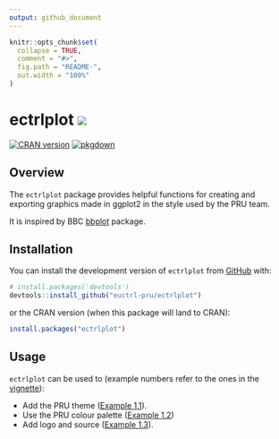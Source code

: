 ```yaml
---
output: github_document
---
```


<!-- README.md is generated from README.Rmd. Please edit that file -->

```r
knitr::opts_chunk$set(
  collapse = TRUE,
  comment = "#>",
  fig.path = "README-",
  out.width = "100%"
)
```
# ectrlplot <img src="man/figures/logo.svg" class="logo" />

<!-- badges: start -->
[![CRAN version](https://www.r-pkg.org/badges/version/ectrlplot)](https://cran.r-project.org/package=ectrlplot)
[![pkgdown](https://github.com/euctrl-pru/ectrlplot/workflows/pkgdown/badge.svg)](https://github.com/euctrl-pru/ectrlplot/actions)
<!-- badges: end -->


## Overview

The `ectrlplot` package provides helpful functions for creating and exporting graphics made in ggplot2 in the style used by the PRU team.

It is inspired by BBC [bbplot](https://github.com/bbc/bbplot) package.

## Installation

You can install the development version of `ectrlplot` from 
[GitHub](https://github.com/euctrl-pru/ectrlplot) with:

```r
# install.packages('devtools')
devtools::install_github("euctrl-pru/ectrlplot")
```

or the CRAN version (when this package will land to CRAN):

```r
install.packages("ectrlplot")
```

## Usage

`ectrlplot` can be used to (example numbers refer to the
ones in the [vignette][vignette]):

* Add the PRU theme ([Example 1.1][ex1]).
* Use the PRU colour palette ([Example 1.2][ex2])
* Add logo and source ([Example 1.3][ex3]).

[vignette]: <https://ectrlplot.ansperformance.eu/articles/my-vignette.html> "ectrlplot vignette"
[ex1]: <https://ectrlplot.ansperformance.eu/articles/my-vignette.html#example-01> "Example 1.1"
[ex2]: <https://ectrlplot.ansperformance.eu/articles/my-vignette.html#example-02> "Example 1.2"
[ex3]: <https://ectrlplot.ansperformance.eu/articles/my-vignette.html#example-03> "Example 1.3"
